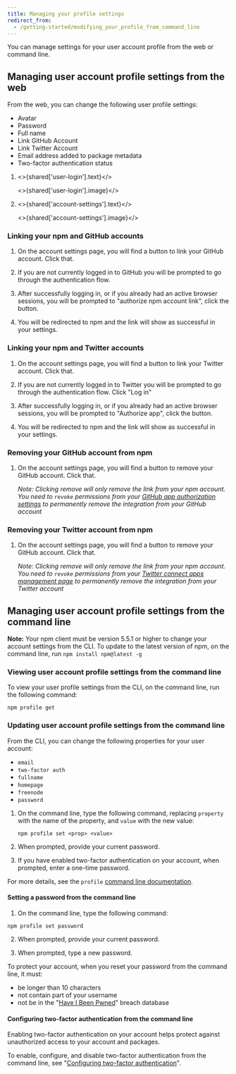 ```yaml
---
title: Managing your profile settings
redirect_from:
  - /getting-started/modifying_your_profile_from_command_line
---
```


You can manage settings for your user account profile from the web or command line.

## Managing user account profile settings from the web

From the web, you can change the following user profile settings:

* Avatar
* Password
* Full name
* Link GitHub Account
* Link Twitter Account
* Email address added to package metadata
* Two-factor authentication status

1. <>{shared['user-login'].text}</>

   <>{shared['user-login'].image}</>

2. <>{shared['account-settings'].text}</>

   <>{shared['account-settings'].image}</>

### Linking your npm and GitHub accounts

1. On the account settings page, you will find a button to link your GitHub account. Click that.

   <Screenshot src="/getting-started/managing-your-npm-user-account/connect-github.png" alt="Screenshot of linking from Account Setting without any accounts linked" />

2. If you are not currently logged in to GitHub you will be prompted to go through the authentication flow.

   <Screenshot src="/getting-started/managing-your-npm-user-account/github-login.png" alt="GitHub login form" />

3. After successfully logging in, or if you already had an active browser sessions, you will be prompted to "authorize npm account link", click the button.

   <Screenshot src="/getting-started/managing-your-npm-user-account/github-authorize.png" alt="Landing page to authorize the installation of the npm account linking app" />

4. You will be redirected to npm and the link will show as successful in your settings.

   <Screenshot src="/getting-started/managing-your-npm-user-account/github-success.png" alt="Screenshot of linking from Account Setting with successfully linked GitHub account" />

### Linking your npm and Twitter accounts

1. On the account settings page, you will find a button to link your Twitter account. Click that.

   <Screenshot src="/getting-started/managing-your-npm-user-account/connect-twitter.png" alt="Screenshot of linking from Account Setting without any accounts linked" />

2. If you are not currently logged in to Twitter you will be prompted to go through the authentication flow. Click "Log in"

   <Screenshot src="/getting-started/managing-your-npm-user-account/twitter-login.png" alt="Twitter login form" />

3. After successfully logging in, or if you already had an active browser sessions, you will be prompted to "Authorize app", click the button.

   <Screenshot src="/getting-started/managing-your-npm-user-account/twitter-authorize.png" alt="Landing page to authorize the installation of the npm account linking app" />

4. You will be redirected to npm and the link will show as successful in your settings.

   <Screenshot src="/getting-started/managing-your-npm-user-account/twitter-success.png" alt="Screenshot of linking from Account Setting with successfully linked Twitter account" />

### Removing your GitHub account from npm

1. On the account settings page, you will find a button to remove your GitHub account. Click that.

   <Screenshot src="/getting-started/managing-your-npm-user-account/github-remove.png" alt="Screenshot of linking from Account Setting with a cursor hovering over remove button" />

   _Note: Clicking remove will only remove the link from your npm account. You need to `revoke` permissions from your [GitHub app authorization settings](https://github.com/settings/apps/authorizations) to permanently remove the integration from your GitHub account_

### Removing your Twitter account from npm

1. On the account settings page, you will find a button to remove your GitHub account. Click that.

   <Screenshot src="/getting-started/managing-your-npm-user-account/twitter-remove.png" alt="Screenshot of linking from Account Setting with a cursor hovering over remove button" />

   _Note: Clicking remove will only remove the link from your npm account. You need to `revoke` permissions from your [Twitter connect apps management page](https://twitter.com/settings/connected_apps) to permanently remove the integration from your Twitter account_

## Managing user account profile settings from the command line

<Note>

**Note:** Your npm client must be version 5.5.1 or higher to change your account settings from the CLI. To update to the latest version of npm, on the command line, run `npm install npm@latest -g`

</Note>

### Viewing user account profile settings from the command line

To view your user profile settings from the CLI, on the command line, run the following command:

```
npm profile get
```

<Screenshot src="/getting-started/managing-your-npm-user-account/profile-settings-cli.png" alt="Screenshot of command-line interface profile settings table" />

### Updating user account profile settings from the command line

From the CLI, you can change the following properties for your user account:

* `email`
* `two-factor auth`
* `fullname`
* `homepage`
* `freenode`
* `password`

1. On the command line, type the following command, replacing `property` with the name of the property, and `value` with the new value:

   ```
   npm profile set <prop> <value>
   ```

2. When prompted, provide your current password.

3. If you have enabled two-factor authentication on your account, when prompted, enter a one-time password.

For more details, see the `profile` [command line documentation](https://docs.npmjs.com/cli/profile).

#### Setting a password from the command line

1. On the command line, type the following command:

  ```
  npm profile set password
  ```

2. When prompted, provide your current password.

3. When prompted, type a new password.

<Note>

To protect your account, when you reset your password from the command line, it must:

* be longer than 10 characters
* not contain part of your username
* not be in the "[Have I Been Pwned](https://haveibeenpwned.com/)" breach database

</Note>

#### Configuring two-factor authentication from the command line

Enabling two-factor authentication on your account helps protect against unauthorized access to your account and packages.

To enable, configure, and disable two-factor authentication from the command line, see "[Configuring two-factor authentication](/configuring-two-factor-authentication#configuring-2fa-from-the-command-line)".
